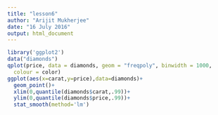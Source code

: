 ```yaml
---
title: "lesson6"
author: "Arijit Mukherjee"
date: "16 July 2016"
output: html_document
---
```



```r
library('ggplot2')
data("diamonds")
qplot(price, data = diamonds, geom = "freqpoly", binwidth = 1000,
  colour = color)
ggplot(aes(x=carat,y=price),data=diamonds)+
  geom_point()+
  xlim(0,quantile(diamonds$carat,.99))+
  ylim(0,quantile(diamonds$price,.99))+
  stat_smooth(method='lm')
```

